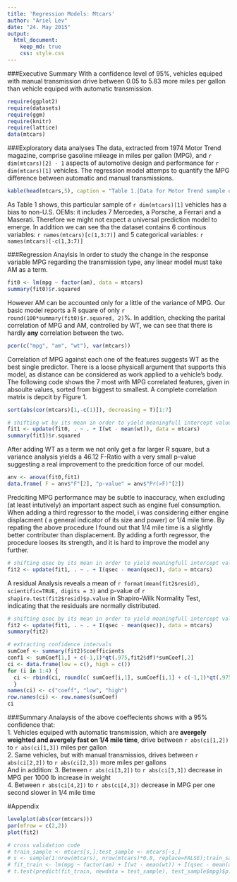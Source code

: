 ```yaml
---
title: 'Regression Models: Mtcars'
author: "Ariel Lev"
date: "24. May 2015"
output: 
  html_document:
    keep_md: true
    css: style.css
---
```

###Executive Summary
With a confidence level of 95%, vehicles equiped with manual transmission drive between 0.05 to 5.83 more miles per gallon than vehicle equiped with automatic transmission.

```r
require(ggplot2)
require(datasets)
require(ggm)
require(knitr)
require(lattice)
data(mtcars)
```

###Exploratory data analyses
The data, extracted from 1974 Motor Trend magazine, comprise gasoline mileage in miles per gallon (MPG), and `r dim(mtcars)[2] - 1` aspects of automotive design and performance for `r dim(mtcars)[1]` vehicles. The regression model attemps to quantify the MPG difference between automatic and manual transmissions.
```r
kable(head(mtcars,5), caption = "Table 1.|Data for Motor Trend sample of 32 automobiles")
```

As Table 1 shows, this particular sample of `r dim(mtcars)[1]` vehicles has a bias to non-U.S. OEMs: it includes 7 Mercedes, a Porsche, a Ferrari and a Maserati. Therefore we might not expect a universal prediction model to emerge. 
In addition we can see tha the dataset contains 6 continous variables: `r names(mtcars)[c(1,3:7)]` and 5 categorical variables: `r names(mtcars)[-c(1,3:7)]`

###Regression Anaylsis
In order to study the change in the response variable MPG regarding the transmission type, any linear model must take AM as a term.
```r
fit0 <- lm(mpg ~ factor(am), data = mtcars)
summary(fit0)$r.squared
```
However AM can be accounted only for a little of the variance of MPG. Our basic model reports a R square of only `r round(100*summary(fit0)$r.squared, 2)`%. In addition, checking the parital correlation of MPG and AM, controlled by WT, we can see that there is hardly **any** correlation between the two. 
```r
pcor(c("mpg", "am", "wt"), var(mtcars))
```
Correlation of MPG against each one of the features suggests WT as the best single predictor. There is a loose physicall argument that supports this model, as distance can be considered as work applied to a vehicle's body. The following code shows the 7 most  with MPG correlated features, given in absoulte values, sorted from biggest to smallest. A complete correlation matrix is depcit by Figure 1.
```r
sort(abs(cor(mtcars)[1,-c(1)]), decreasing = T)[1:7]
```

```r
# shifting wt by its mean in order to yield meaningfull intercept values  
fit1 <- update(fit0, . ~ . + I(wt - mean(wt)), data = mtcars)
summary(fit1)$r.squared
```
After adding WT as a term we not only get a far larger R square, but a variance analysis yields a 46.12 F-Ratio with a very small p-value suggesting a real improvement to the predcition force of our model.
```r
anv <- anova(fit0,fit1)
data.frame( F = anv$"F"[2], "p-value" = anv$"Pr(>F)"[2])
```
Predciting MPG performance may be subtle to inaccuracy, when excluding (at least intutively) an important aspect such as engine fuel consumption. When adding a third regressor to the model, i was considering either engine displacment ( a general indicator of its size and power) or 1/4 mile time. By repating the above procedure I found out that 1/4 mile time is a slightly better contributer than displacement. By adding a forth regressor, the procedure looses its strength, and it is hard to improve the model any further.  
```r
# shifting qsec by its mean in order to yield meaningfull intercept values  
fit2 <- update(fit1, . ~ . + I(qsec - mean(qsec)), data = mtcars)
```
A residual Analysis reveals a mean of `r format(mean(fit2$resid), scientific=TRUE, digits = 3)` and p-value of `r shapiro.test(fit2$resid)$p.value` in Shapiro-Wilk Normality Test, indicating that the residuals are normally distributed.
```r
# shifting qsec by its mean in order to yield meaningfull intercept values  
fit2 <- update(fit1, . ~ . + I(qsec - mean(qsec)), data = mtcars)
summary(fit2)

# extracting confidence intervals
sumCoef <- summary(fit2)$coefficients
conf1 <- sumCoef[1,] + c(-1,1)*qt(.975,fit2$df)*sumCoef[,2]
ci <- data.frame(low = c(), high = c())
for (i in 1:4) {
  ci <- rbind(ci, round(c( sumCoef[i,1], sumCoef[i,1] + c(-1,1)*qt(.975,fit2$df)*sumCoef[i,2]), 2))
  }
names(ci) <- c("coeff", "low", "high")
row.names(ci) <- row.names(sumCoef)
ci
```
###Summary
Analaysis of the above coeffecients shows with a 95% confidence that:   
1. Vehicles equiped with automatic transmission, which are **avergely weighted and avergely fast on 1/4 mile time**, drive between `r abs(ci[1,2])` to `r abs(ci[1,3])` miles per gallon  
2. Same vehicles, but with manual transmissios, drives between `r abs(ci[2,2])` to `r abs(ci[2,3])` more miles per gallons  
And in addition:
3. Between `r abs(ci[3,2])` to `r abs(ci[3,3])` decrease in MPG per 1000 lb increase in weight  
4. Between `r abs(ci[4,2])` to `r abs(ci[4,3])` decrease in MPG per one second slower in 1/4 mile time 

#Appendix

```r
levelplot(abs(cor(mtcars)))
par(mfrow = c(2,2))
plot(fit2)
```

```r
# cross validation code
# train_sample <- mtcars[s,];test_sample <- mtcars[-s,]
# s <- sample(1:nrow(mtcars), nrow(mtcars)*0.8, replace=FALSE);train_sample <- mtcars[s,];test_sample <- mtcars[-s,]
# fit_train <- lm(mpg ~ factor(am) + I(wt - mean(wt)) + I(qsec - mean(qsec)), data = train_sample)
# t.test(predict(fit_train, newdata = test_sample), test_sample$mpg)$p.value
```